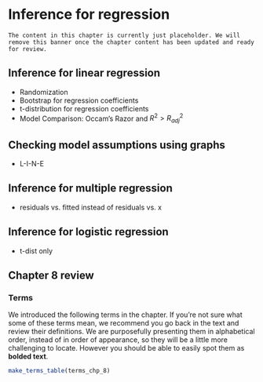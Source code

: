# Inference for regression {#inference-reg}

```block2
The content in this chapter is currently just placeholder. We will remove this banner once the chapter content has been updated and ready for review.
```

## Inference for linear regression

- Randomization
- Bootstrap for regression coefficients
- t-distribution for regression coefficients
- Model Comparison: Occam’s Razor and $R^2 > R^2_{adj}$

## Checking model assumptions using graphs

- L-I-N-E

## Inference for multiple regression

- residuals vs. fitted instead of residuals vs. x

## Inference for logistic regression

- t-dist only

## Chapter 8 review {#chp8-review}

### Terms

We introduced the following terms in the chapter. 
If you're not sure what some of these terms mean, we recommend you go back in the text and review their definitions.
We are purposefully presenting them in alphabetical order, instead of in order of appearance, so they will be a little more challenging to locate. 
However you should be able to easily spot them as **bolded text**.

```r
make_terms_table(terms_chp_8)
```
